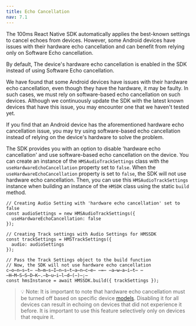 ---
title: Echo Cancellation
nav: 7.1
---

The 100ms React Native SDK automatically applies the best-known settings to cancel echoes from devices. However, some Android devices have issues with their hardware echo cancellation and can benefit from relying only on Software Echo cancellation.

By default, The device's hardware echo cancellation is enabled in the SDK instead of using Software Echo cancellation.

We have found that some Android devices have issues with their hardware echo cancellation, even though they have the hardware, it may be faulty. In such cases, we must rely on software-based echo cancellation on such devices.
Although we continuously update the SDK with the latest known devices that have this issue, you may encounter one that we haven't tested yet.

If you find that an Android device has the aforementioned hardware echo cancellation issue, you may try using software-based echo cancellation instead of relying on the device's hardware to solve the problem.

The SDK provides you with an option to disable 'hardware echo cancellation' and use software-based echo cancellation on the device. You can create an instance of the `HMSAudioTrackSettings` class with the `useHardwareEchoCancellation` property set to `false`. When the `useHardwareEchoCancellation` property is set to `false`, the SDK will not use hardware echo cancellation. Then, you can use this `HMSAudioTrackSettings` instance when building an instance of the `HMSDK` class using the static `build` method.

```js{3}
// Creating Audio Setting with 'hardware echo cancellation' set to false
const audioSettings = new HMSAudioTrackSettings({
  useHardwareEchoCancellation: false
});

// Creating Track settings with Audio Settings for HMSSDK
const trackSettings = HMSTrackSettings({
  audio: audioSettings
});

// Pass the Track Settings object to the build function
// Now, the SDK will not use hardware echo cancellation
c̶o̶n̶s̶t̶ ̶h̶m̶s̶I̶n̶s̶t̶a̶n̶c̶e̶ ̶=̶ ̶a̶w̶a̶i̶t̶ ̶H̶M̶S̶S̶D̶K̶.̶b̶u̶i̶l̶d̶(̶)̶;̶
const hmsInstance = await HMSSDK.build({ trackSettings });
```

> 💡 Note: It is important to note that hardware echo cancellation must be turned off based on specific device [models](https://developer.android.com/reference/android/os/Build#MODEL). Disabling it for all devices can result in echoing on devices that did not experience it before. It is important to use this feature selectively only on devices that require it.
